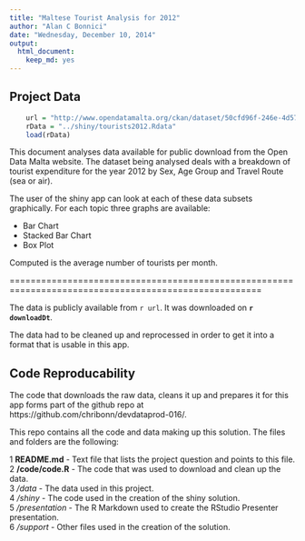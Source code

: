 ```yaml
---
title: "Maltese Tourist Analysis for 2012"
author: "Alan C Bonnici"
date: "Wednesday, December 10, 2014"
output:
  html_document:
    keep_md: yes
---
```



## Project Data

```r
    url = "http://www.opendatamalta.org/ckan/dataset/50cfd96f-246e-4d57-a0ce-86c8ce88e9d6/resource/fad12a26-2965-404f-9320-c0bc82353315/download/Profileofdepartingtourists2012.csv"
    rData = "../shiny/tourists2012.Rdata"
    load(rData)
```


This document analyses data available for public download from the Open Data Malta website. The dataset being analysed deals with a breakdown of tourist expenditure for the year 2012 by Sex, Age Group and Travel Route (sea or air).

The user of the shiny app can look at each of these data subsets graphically. For each topic three graphs are available:

* Bar Chart
* Stacked Bar Chart
* Box Plot

Computed is the average number of tourists per month.

======================================================================================================

The data is publicly available from `r url`. It was downloaded on **`r downloadDt`**.

The data had to be cleaned up and reprocessed in order to get it into a format that is usable in this app.

## Code Reproducability

The code that downloads the raw data, cleans it up and prepares it for this app forms part of the github repo at https://github.com/chribonn/devdataprod-016/.

This repo contains all the code and data making up this solution. The files and folders are the following:

1  **README.md** - Text file that lists the project question and points to this file.  
2  **/code/code.R** - The code that was used to download and clean up the data.  
3  */data* - The data used in this project.  
4  */shiny* - The code used in the creation of the shiny solution.  
5  */presentation* - The R Markdown used to create the RStudio Presenter presentation.  
6  */support* - Other files used in the creation of the solution.  

